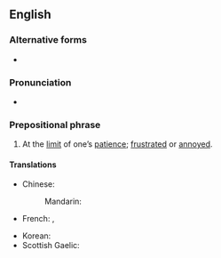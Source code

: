 ==English==

===Alternative forms===
* {{l|en|at the end of one's rope}}

===Pronunciation===
* {{audio|en-au-at the end of one's tether.ogg|Audio (AU)|lang=en}}

===Prepositional phrase===
{{en-PP}}

# {{lb|en|idiomatic|UK}} At the [[limit]] of one’s [[patience]]; [[frustrated]] or [[annoyed]].

====Translations====
{{trans-top|At the limit of one’s patience}}
* Chinese:
*: Mandarin: {{t|cmn|在耐心的极限|tr=zài nàixīn de jíxiàn}}
* French: {{t+|fr|au bout du rouleau}}, {{t+|fr|exaspéré}}
{{trans-mid}}
* Korean: {{t|ko|진퇴양난에 빠진}}
* Scottish Gaelic: {{t|gd|aig an dùbhlan le}}
{{trans-bottom}}